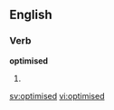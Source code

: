 ==English==

===Verb===
'''optimised'''

# {{alternative spelling of|optimized}}

[[sv:optimised]]
[[vi:optimised]]